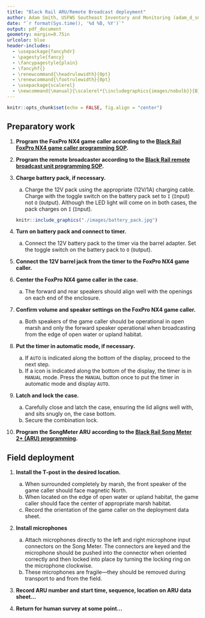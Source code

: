 ```yaml
---
title: "Black Rail ARU/Remote Broadcast deployment"
author: Adam Smith, USFWS Southeast Inventory and Monitoring (adam_d_smith@fws.gov)
date: "`r format(Sys.time(), '%d %B, %Y')`"
output: pdf_document
geometry: margin=0.75in
urlcolor: blue
header-includes:
  - \usepackage{fancyhdr}
  - \pagestyle{fancy}
  - \fancypagestyle{plain}
  - \fancyhf{}
  - \renewcommand{\headrulewidth}{0pt}
  - \renewcommand{\footrulewidth}{0pt}
  - \usepackage{scalerel}
  - \newcommand{\manual}{\scalerel*{\includegraphics{images/nobulb}}{B}}
---
```


```r
knitr::opts_chunk$set(echo = FALSE, fig.align = "center")
```

\fontsize{12}{14}
\selectfont

## Preparatory work

1. **Program the FoxPro NX4 game caller according to the [Black Rail FoxPro NX4 game caller programming SOP](https://drive.google.com/open?id=1xGVY6jRZ63alt0I-0p5kayuK_gv3iKme).**

1. **Program the remote broadcaster according to the [Black Rail remote broadcast unit programming SOP](https://drive.google.com/open?id=1INh3m2WPEIpn3IQthM1Y1zChPl1TFCXU).**

1. **Charge battery pack, if necessary.**
    a. Charge the 12V pack using the appropriate (12V/1A) charging cable. Charge with the toggle switch on the battery pack set to `I` (`I`nput) not `O` (`O`utput). Although the LED light will come on in both cases, the pack charges \underline{only} on `I` (`I`nput).

    ```r
    knitr::include_graphics("./images/battery_pack.jpg")
    ```

1. **Turn on battery pack and connect to timer.**
    a. Connect the 12V battery pack to the timer via the barrel adapter. Set the toggle switch on the battery pack to `O` (`O`utput).

1. **Connect the 12V barrel jack from the timer to the FoxPro NX4 game caller.**

1. **Center the FoxPro NX4 game caller in the case.**
    a. The forward and rear speakers should align well with the openings on each end of the enclosure.

1. **Confirm volume and speaker settings on the FoxPro NX4 game caller.**
    a. Both speakers of the game caller should be operational in open marsh and only the forward speaker operational when broadcasting from the edge of open water or upland habitat.

1. **Put the timer in automatic mode, if necessary.** 
    a. If `AUTO` is indicated along the bottom of the display, proceed to the next step.
    b. If a \manual{} icon is indicated along the bottom of the display, the timer is in `MANUAL` mode. Press the `MANUAL` button once to put the timer in automatic mode and display `AUTO`.

1. **Latch and lock the case.** 
    a. Carefully close and latch the case, ensuring the lid aligns well with, and sits snugly on, the case bottom. 
    b. Secure the combination lock.

1. **Program the SongMeter ARU according to the [Black Rail Song Meter 2+ (ARU) programming](https://drive.google.com/open?id=1LFW3eHGa8eNBBsS4xyqox6vrlnHqznlE).**

## Field deployment

1. **Install the T-post in the desired location.**
    a. When surrounded completely by marsh, the front speaker of the game caller should face magnetic North.
    b. When located on the edge of open water or upland habitat, the game caller should face the center of appropriate marsh habitat.
    c. Record the orientation of the game caller on the deployment data sheet.

1. **Install microphones**
    a. Attach microphones directly to the left and right microphone input connectors on the Song Meter. The connectors are keyed and the microphone should be pushed into the connector when oriented correctly and then locked into place by turning the locking ring on the microphone clockwise. 
    b. These microphones are fragile---they should be removed during transport to and from the field.

1. **Record ARU number and start time, sequence, location on ARU data sheet...**

1. **Return for human survey at some point...**

    